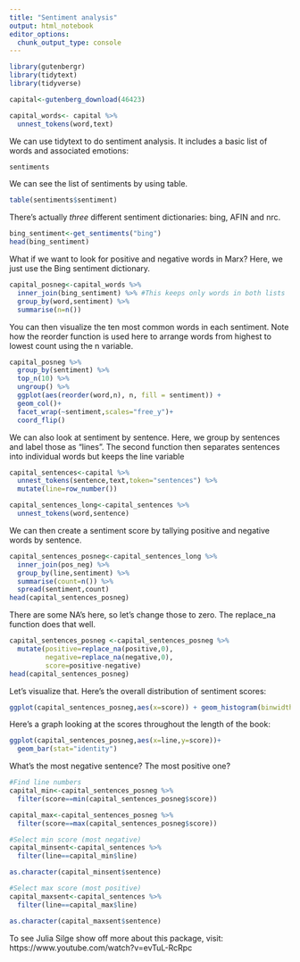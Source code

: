 ```yaml
---
title: "Sentiment analysis"
output: html_notebook
editor_options: 
  chunk_output_type: console
---
```


```r
library(gutenbergr)
library(tidytext)
library(tidyverse)

capital<-gutenberg_download(46423) 

capital_words<- capital %>%
  unnest_tokens(word,text)
```

We can use tidytext to do sentiment analysis. It includes a basic list of words and associated emotions:

```r
sentiments
```

We can see the list of sentiments by using table.

```r
table(sentiments$sentiment)
```

There's actually *three* different sentiment dictionaries: bing, AFIN and nrc. 

```r
bing_sentiment<-get_sentiments("bing")
head(bing_sentiment)
```


What if we want to look for positive and negative words in Marx? Here, we just use the Bing sentiment dictionary.

```r
capital_posneg<-capital_words %>%
  inner_join(bing_sentiment) %>% #This keeps only words in both lists
  group_by(word,sentiment) %>%
  summarise(n=n())
```

You can then visualize the ten most common words in each sentiment. Note how the reorder function is used here to arrange words from highest to lowest count using the n variable.

```r
capital_posneg %>%
  group_by(sentiment) %>%
  top_n(10) %>%
  ungroup() %>%
  ggplot(aes(reorder(word,n), n, fill = sentiment)) + 
  geom_col()+
  facet_wrap(~sentiment,scales="free_y")+
  coord_flip()
```

We can also look at sentiment by sentence. Here, we group by sentences and label those as "lines". The second function then separates sentences into individual words but keeps the line variable

```r
capital_sentences<-capital %>%
  unnest_tokens(sentence,text,token="sentences") %>%
  mutate(line=row_number()) 

capital_sentences_long<-capital_sentences %>%
  unnest_tokens(word,sentence)
```

We can then create a sentiment score by tallying positive and negative words by sentence.

```r
capital_sentences_posneg<-capital_sentences_long %>%
  inner_join(pos_neg) %>%
  group_by(line,sentiment) %>%
  summarise(count=n()) %>%
  spread(sentiment,count)
head(capital_sentences_posneg)
```
There are some NA's here, so let's change those to zero. The replace_na function does that well.

```r
capital_sentences_posneg <-capital_sentences_posneg %>%
  mutate(positive=replace_na(positive,0),
         negative=replace_na(negative,0),
         score=positive-negative)
head(capital_sentences_posneg)
```

Let's visualize that. Here's the overall distribution of sentiment scores:

```r
ggplot(capital_sentences_posneg,aes(x=score)) + geom_histogram(binwidth=0.5)
```

Here's a graph looking at the scores throughout the length of the book: 

```r
ggplot(capital_sentences_posneg,aes(x=line,y=score))+
  geom_bar(stat="identity")
```

What's the most negative sentence? The most positive one?

```r
#Find line numbers
capital_min<-capital_sentences_posneg %>%
  filter(score==min(capital_sentences_posneg$score))

capital_max<-capital_sentences_posneg %>%
  filter(score==max(capital_sentences_posneg$score))

#Select min score (most negative)
capital_minsent<-capital_sentences %>%
  filter(line==capital_min$line) 

as.character(capital_minsent$sentence)

#Select max score (most positive)
capital_maxsent<-capital_sentences %>%
  filter(line==capital_max$line) 

as.character(capital_maxsent$sentence)
```

To see Julia Silge show off more about this package, visit: https://www.youtube.com/watch?v=evTuL-RcRpc
